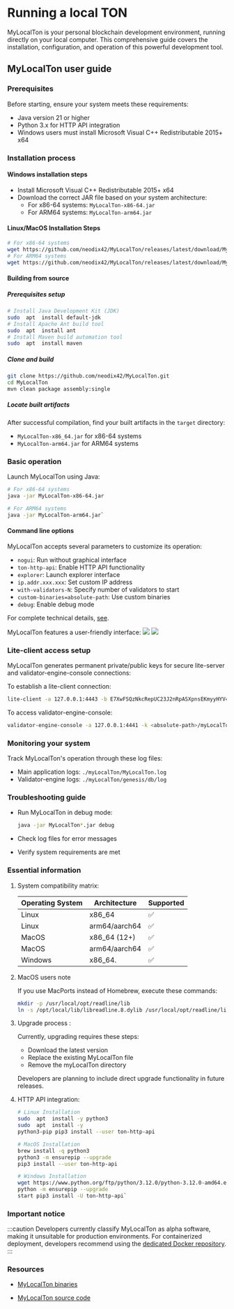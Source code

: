 
# Running a local TON

MyLocalTon is your personal blockchain development environment, running directly on your local computer. This comprehensive guide covers the installation, configuration, and operation of this powerful development tool.

## MyLocalTon user guide

### Prerequisites

Before starting, ensure your system meets these requirements:

* Java version 21 or higher
* Python 3.x for HTTP API integration
* Windows users must install Microsoft Visual C++ Redistributable 2015+ x64

### Installation process

#### Windows installation steps

* Install Microsoft Visual C++ Redistributable 2015+ x64
* Download the correct JAR file based on your system architecture:
  * For x86-64 systems: `MyLocalTon-x86-64.jar`
  * For ARM64 systems: `MyLocalTon-arm64.jar`

#### Linux/MacOS Installation Steps

```bash
# For x86-64 systems
wget https://github.com/neodix42/MyLocalTon/releases/latest/download/MyLocalTon-x86-64.jar 
# For ARM64 systems
wget https://github.com/neodix42/MyLocalTon/releases/latest/download/MyLocalTon-arm64.jar
```

#### Building from source

##### Prerequisites setup

```bash
# Install Java Development Kit (JDK)  
sudo  apt  install default-jdk 
# Install Apache Ant build tool  
sudo  apt  install ant 
# Install Maven build automation tool  
sudo  apt  install maven
```

##### Clone and build

```bash
git clone https://github.com/neodix42/MyLocalTon.git
cd MyLocalTon
mvn clean package assembly:single
```

##### Locate built artifacts

After successful compilation, find your built artifacts in the `target` directory:

* `MyLocalTon-x86_64.jar` for x86-64 systems
* `MyLocalTon-arm64.jar` for ARM64 systems

### Basic operation

Launch MyLocalTon using Java:

```bash
# For x86-64 systems  
java -jar MyLocalTon-x86-64.jar

# For ARM64 systems  
java -jar MyLocalTon-arm64.jar`
```

#### Command line options

MyLocalTon accepts several parameters to customize its operation:

* `nogui`: Run without graphical interface
* `ton-http-api`: Enable HTTP API functionality
* `explorer`: Launch explorer interface
* `ip.addr.xxx.xxx`: Set custom IP address
* `with-validators-N`: Specify number of validators to start
* `custom-binaries=absolute-path`: Use custom binaries
* `debug`: Enable debug mode

For complete technical details, [see](https://github.com/neodix42/MyLocalTon?tab=readme-ov-file#parameters).

MyLocalTon features a user-friendly interface:
![](/img/docs/mylocalton.jpeg)
![](/img/docs/mylocalton-demo.gif)

### Lite-client access setup

MyLocalTon generates permanent private/public keys for secure lite-server and validator-engine-console connections:

To establish a lite-client connection:

```bash
lite-client -a 127.0.0.1:4443 -b E7XwFSQzNkcRepUC23J2nRpASXpnsEKmyyHYV4u/FZY= -c last
```

To access validator-engine-console:

```bash
validator-engine-console -a 127.0.0.1:4441 -k <absolute-path>/myLocalTon/genesis/bin/certs/client -p <absolute-path>/myLocalTon/genesis/bin/certs/server.pub
```

### Monitoring your system

Track MyLocalTon's operation through these log files:

* Main application logs: `./myLocalTon/MyLocalTon.log`
* Validator-engine logs: `./myLocalTon/genesis/db/log`

### Troubleshooting guide

* Run MyLocalTon in debug mode:

  ```bash
  java -jar MyLocalTon*.jar debug
  ```
* Check log files for error messages
* Verify system requirements are met

### Essential information

1. System compatibility matrix:

   | Operating System | Architecture  | Supported |
   | ---------------- | ------------- | --------- |
   | Linux            | x86_64        | ✅         |
   | Linux            | arm64/aarch64 | ✅         |
   | MacOS            | x86_64 (12+)  | ✅         |
   | MacOS            | arm64/aarch64 | ✅         |
   | Windows          | x86_64.       | ✅         |

2. MacOS users note

   If you use MacPorts instead of Homebrew, execute these commands:

   ```bash
   mkdir -p /usr/local/opt/readline/lib
   ln -s /opt/local/lib/libreadline.8.dylib /usr/local/opt/readline/lib
   ```

3. Upgrade process :

   Currently, upgrading requires these steps:

   * Download the latest version
   * Replace the existing MyLocalTon file
   * Remove the myLocalTon directory

   Developers are planning to include direct upgrade functionality in future releases.

4. HTTP API integration:

   ```bash
   # Linux Installation  
   sudo  apt  install -y python3 
   sudo  apt  install -y      
   python3-pip pip3 install --user ton-http-api 

   # MacOS Installation  
   brew install -q python3 
   python3 -m ensurepip --upgrade
   pip3 install --user ton-http-api 

   # Windows Installation  
   wget https://www.python.org/ftp/python/3.12.0/python-3.12.0-amd64.exe    
   python -m ensurepip --upgrade
   start pip3 install -U ton-http-api`
   ```

### Important notice

:::caution
Developers currently classify MyLocalTon as alpha software, making it unsuitable for production environments. For containerized deployment, developers recommend using the  [dedicated Docker repository](https://github.com/neodix42/mylocalton-docker).
:::

### Resources

* [MyLocalTon binaries](https://github.com/neodiX42/MyLocalTon/releases)

* [MyLocalTon source code](https://github.com/neodiX42/MyLocalTon)

<Feedback />
